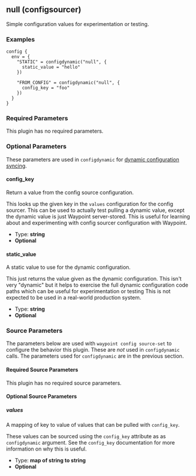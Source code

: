 ## null (configsourcer)

Simple configuration values for experimentation or testing.

### Examples

```hcl
config {
  env = {
    "STATIC" = configdynamic("null", {
      static_value = "hello"
    })

    "FROM_CONFIG" = configdynamic("null", {
      config_key = "foo"
    })
  }
}
```

### Required Parameters

This plugin has no required parameters.

### Optional Parameters

These parameters are used in `configdynamic` for [dynamic configuration syncing](/waypoint/docs/app-config/dynamic).

#### config_key

Return a value from the config source configuration.

This looks up the given key in the `values` configuration for the config sourcer. This can be used to actually test pulling a dynamic value, except the dynamic value is just Waypoint server-stored. This is useful for learning about and experimenting with config sourcer configuration with Waypoint.

- Type: **string**
- **Optional**

#### static_value

A static value to use for the dynamic configuration.

This just returns the value given as the dynamic configuration. This isn't very "dynamic" but it helps to exercise the full dynamic configuration code paths which can be useful for experimentation or testing This is not expected to be used in a real-world production system.

- Type: **string**
- **Optional**

### Source Parameters

The parameters below are used with `waypoint config source-set` to configure
the behavior this plugin. These are _not_ used in `configdynamic` calls. The
parameters used for `configdynamic` are in the previous section.

#### Required Source Parameters

This plugin has no required source parameters.

#### Optional Source Parameters

##### values

A mapping of key to value of values that can be pulled with `config_key`.

These values can be sourced using the `config_key` attribute as as `configdynamic` argument. See the `config_key` documentation for more information on why this is useful.

- Type: **map of string to string**
- **Optional**
